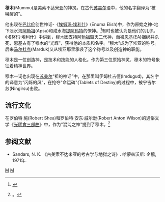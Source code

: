{{Mesopotamian myth|expanded=1}}
'''穆木'''(Mummu)是美索不达米亚的神灵。在古代[[苏美尔|苏美尔]]语中，他的名字翻译为“被唤醒的”。

他出现在[[巴比伦|巴比伦]]创世神话-《[[埃努玛·埃利什|埃努玛·埃利什]]》(Enuma Elish)中，作为原始之神-地下淡水海[[阿勃祖|阿勃祖]](Apsu)和咸水海[[迪亚马特|提阿玛特]]的僚神。<ref>{{cite book|last=利博维茨·纳普|first=贝蒂娜|title=神话中的女性|publisher=纽约州立大学出版社|year=1997年|pages=第270页|isbn=|url=http://books.google.com/books?id=sey1EqCW4WMC&pg=PA27&dq=Mummu&lr=&as_drrb_is=q&as_minm_is=0&as_miny_is=&as_maxm_is=0&as_maxy_is=&as_brr=3|accessdate=17 June 2009|archive-date=2013-10-28|archive-url=https://web.archive.org/web/20131028095228/http://books.google.com/books?id=sey1EqCW4WMC&pg=PA27&dq=Mummu&lr=&as_drrb_is=q&as_minm_is=0&as_miny_is=&as_maxm_is=0&as_maxy_is=&as_brr=3|dead-url=no}}</ref>有时也被认为是他们的儿子。《埃努玛·埃利什》中讲到，穆木因支持[[阿勃祖|阿勃祖]]毁灭二代神，而被[[恩基|恩基]](EA)捆绑并杀死，恩基占有了穆木的“光辉”，获得他的本质和名字。“穆木”成为了埃亚的称号。后来[[马尔杜克|马尔杜克]](Marduk)又从埃亚那里承袭了这个称号以及创造神的职能。

穆木是一位创造神，是技术和技能的人格化，作为第三位原始神灵，穆木的符号象征着精神世界。

穆木一词也出现在[[苏美尔|苏美尔]]“祖的神话”中，在那里叫伊姆杜吉德(Imdugud)，其名字的译意为“闪烁的风”，在抢夺"命运碑"(Tablets of Destiny)的过程中，被宁吉尔苏(Ningirsu)击败。

==流行文化==
在罗伯特·施(Robert Shea)和罗伯特·安东·威尔逊(Robert Anton Wilson)的通俗文学《[[光明會三部曲|光明會三部曲]]》中，作为"混沌之神"提到了穆木。<ref>{{cite book|last=施|first=罗伯特|author2=罗伯特·安东·威尔逊|title=启示录三部曲|publisher=戴尔|year=1983年|pages=第805页}}。</ref>

==参阅文献==
* Sandars, N. K. 《古美索不达米亚的考古学与地狱之诗》. 哈蒙兹沃斯: 企鹅, 1971年.

[[Category:美索不達米亞神祇|M]]
[[Category:埃努玛·埃利什|M]]
